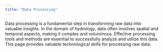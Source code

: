 ```yaml
---
title: "Data Processing"
---
```


Data processing is a fundamental step in transforming raw data into valuable insights. In the domain of hydrology, data often involves spatial and temporal aspects, making it complex and voluminous. Effective processing tools and methods are essential to successfully analyze and utilize this data. This page provides valuable technological skills for processing raw data.

